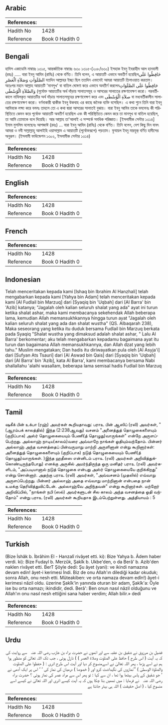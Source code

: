 ## Arabic


<div dir="rtl" lang="ar" style={{fontSize:'larger',backgroundColor:'#f8f9fa',padding:20}}>

</div>
<div style={{backgroundColor:'#f8f9fa',padding:20, marginBottom: 10}}><table> <thead> <tr> <th>References:</th> <th></th> </tr> </thead> <tbody><tr><td>Hadith No</td><td>1428</td></tr><tr><td>Reference</td><td>Book 0 Hadith 0</td></tr></tbody></table></div>

## Bengali


<div dir="ltr" lang="bn" style={{fontSize:'larger',backgroundColor:'#f8f9fa',padding:20}}>
হাদিস একাডেমি নাম্বারঃ ১৩১৫, আন্তর্জাতিক নাম্বারঃ ৬৩০ ১৩১৫-(২০৮/৬৩০) ইসহাক ইবনু ইবরাহীম আল হানযালী (রহঃ) ..... বারা ইবনু আযিব (রাযিঃ) থেকে বর্ণিত। তিনি বলেন, এ আয়াতটি এভাবে অবতীর্ণ হয়েছিলحَافِظُوا عَلَى الصَّلَوَاتِ وَصَلاَةِ الْعَصْرِ যতদিন আল্লাহর ইচ্ছা ছিল ততদিন এভাবেই আমরা আয়াতটি তিলাওয়াত করতাম। অতঃপর মহান আল্লাহ আয়াতটি 'মানসুখ' বা বাতিল ঘোষণা করে এভাবে অবতীর্ণ করলেনحَافِظُوا عَلَى الصَّلَوَاتِ وَالصَّلاَةِ الْوُسْطَى (পূর্বোক্ত আয়াতটির অর্থ দাঁড়ায় সালাতসমূহ ও আসরের সালাতের রক্ষণাবেক্ষণ করো। পরবর্তীকালে নাযিলকৃত আয়াতটির অর্থ দাঁড়ায় সালাতসমূহের রক্ষণাবেক্ষণ করে এবং صلاَةِ الْوُسْطَى বা মধ্যবর্তীকালীন সালাতের রক্ষণাবেক্ষণ করো। বর্ণনাকারী শ্বাকীক ইবনু উকবাহ এর কাছে জনৈক ব্যক্তি বসেছিল। এ কথা শুনে তিনি বারা ইবনু আযিবকে লক্ষ্য করে বললঃ তাহলে তো এ কথা দ্বারা আসরের সালাতই বুঝায়। বারা ইবনু আযিব তাকে বললেনঃ কী পরিস্থিতিতে কেমন করে পূর্বোক্ত আয়াতটি অবতীর্ণ হয়েছিল এবং কী পরিস্থিতিতে কেমন করে তা মানসূখ বা বাতিল হয়েছিল, তা আমি তোমাকে বলে দিয়েছি। আর আল্লাহ তা'আলাই এ সম্পর্কে সমধিক পরিজ্ঞাত। [ইসলামীক সেন্টার ১৩১৪] ইমাম মুসলিম বলেছেনঃ আশজাঈ (রহঃ) ... বারা ইবনু আযিব (রাযিঃ) থেকে বর্ণিত। তিনি বলেন, বেশ কিছু দিন যাবৎ আমরা ও নবী সাল্লাল্লাহু আলাইহি ওয়াসাল্লাম এ আয়াতটি (পূর্বোক্তরূপে) পড়তাম। ফুযায়ল ইবনু মারযুক্‌ বর্ণিত হাদীসের অনুরূপ। (ইসলামী ফাউন্ডেশন ১৩০২, ইসলামীক সেন্টার ১৩১৪)
</div>
<div style={{backgroundColor:'#f8f9fa',padding:20, marginBottom: 10}}><table> <thead> <tr> <th>References:</th> <th></th> </tr> </thead> <tbody><tr><td>Hadith No</td><td>1428</td></tr><tr><td>Reference</td><td>Book 0 Hadith 0</td></tr></tbody></table></div>

## English


<div dir="ltr" lang="en" style={{fontSize:'larger',backgroundColor:'#f8f9fa',padding:20}}>

</div>
<div style={{backgroundColor:'#f8f9fa',padding:20, marginBottom: 10}}><table> <thead> <tr> <th>References:</th> <th></th> </tr> </thead> <tbody><tr><td>Hadith No</td><td>1428</td></tr><tr><td>Reference</td><td>Book 0 Hadith 0</td></tr></tbody></table></div>

## French


<div dir="ltr" lang="fr" style={{fontSize:'larger',backgroundColor:'#f8f9fa',padding:20}}>

</div>
<div style={{backgroundColor:'#f8f9fa',padding:20, marginBottom: 10}}><table> <thead> <tr> <th>References:</th> <th></th> </tr> </thead> <tbody><tr><td>Hadith No</td><td>1428</td></tr><tr><td>Reference</td><td>Book 0 Hadith 0</td></tr></tbody></table></div>

## Indonesian


<div dir="ltr" lang="id" style={{fontSize:'larger',backgroundColor:'#f8f9fa',padding:20}}>
Telah menceritakan kepada kami [Ishaq bin Ibrahim Al Hanzhali] telah mengabarkan kepada kami [Yahya bin Adam] telah menceritakan kepada kami [Al Fudlail bin Marzuq] dari [Syaqiq bin 'Uqbah] dari [Al Barra' bin 'Azib] katanya; "Jagalah oleh kalian seluruh shalat yang ada" ayat ini turun ketika shalat ashar, maka kami membacanya sekehendak Allah beberapa lama, kemudian Allah memansukhkannya hingga turun ayat "Jagalah oleh kalian seluruh shalat yang ada dan shalat wustha" (QS. Albaqarah 238), Maka seseorang yang ketika itu duduk bersama Fudlail bin Marzuq berkata pada Syaqiq "Shalat wustha yang dimaksud adalah shalat ashar, " Lalu Al Barra' berkomentar; aku telah mengabarkan kepadamu bagaimana ayat itu turun dan bagaimana Allah memansukhkannya, dan Allah dzat yang lebih tahu." Muslim mengatakan; Dan hadis itu diriwayatkan pula oleh [Al Asyja'i] dari [Sufyan Ats Tsauri] dari [Al Aswad bin Qais] dari [Syaqiq bin 'Uqbah] dari [Al Barra' bin 'Azib], kata Al Barra', kami membacanya bersama Nabi shallallahu 'alaihi wasallam, beberapa lama semisal hadis Fudlail bin Marzuq
</div>
<div style={{backgroundColor:'#f8f9fa',padding:20, marginBottom: 10}}><table> <thead> <tr> <th>References:</th> <th></th> </tr> </thead> <tbody><tr><td>Hadith No</td><td>1428</td></tr><tr><td>Reference</td><td>Book 0 Hadith 0</td></tr></tbody></table></div>

## Tamil


<div dir="ltr" lang="ta" style={{fontSize:'larger',backgroundColor:'#f8f9fa',padding:20}}>
ஷகீக் பின் உக்பா (ரஹ்) அவர்கள் கூறியதாவது: பராஉ பின் ஆஸிப் (ரலி) அவர்கள், "(ஆரம்பக் காலத்தில்) இந்த (2:238ஆவது) வசனம் "அனைத்துத் தொழுகைகளையும் (குறிப்பாக) அஸ்ர் தொழுகையையும் பேணி(த் தொழுது)வாருங்கள்" என்றே அருளப்பெற்றது. அல்லாஹ் நாடிய(காலம்)வரை அவ்வாறே நாங்கள் ஓதியும்வந்தோம். பின்னர் அல்லாஹ் அந்த வசனத்தைப் பின்வருமாறு மாற்றி அருளினான் என்று கூறினார்கள்: அனைத்துத் தொழுகைகளையும் (குறிப்பாக) நடுத் தொழுகையையும் பேணி(த் தொழுது)வாருங்கள். )இந்த ஹதீஸை என்னிடம் பராஉ (ரலி) அவர்கள் அறிவித்துக்கொண்டிருந்தபோது) எனக்கு அருகில் அமர்ந்திருந்த ஒரு மனிதர் பராஉ (ரலி) அவர்களிடம், "அப்படியானால் நடுத் தொழுகை என்பது அஸ்ர் தொழுகையையே குறிக்கிறது" என்று சொன்னார். அதற்கு பராஉ (ரலி) அவர்கள், "அவ்வசனம் (முதலில்) எவ்வாறு அருளப்பெற்றது. பின்னர் அல்லாஹ் அதை எவ்வாறு மாற்றினான் என்பதை நான் உமக்கு தெரிவித்துவிட்டேன். அல்லாஹ்வே அறிந்தவன்" என்று கூறினார்கள். மற்றோர் அறிவிப்பில், "நாங்கள் நபி (ஸல்) அவர்களுடன் சில காலம் அந்த வசனத்தை ஓதி வந்தோம்" என்று பராஉ (ரலி) அவர்கள் கூறியதாக இடம்பெற்றுள்ளது. அத்தியாயம் : 5
</div>
<div style={{backgroundColor:'#f8f9fa',padding:20, marginBottom: 10}}><table> <thead> <tr> <th>References:</th> <th></th> </tr> </thead> <tbody><tr><td>Hadith No</td><td>1428</td></tr><tr><td>Reference</td><td>Book 0 Hadith 0</td></tr></tbody></table></div>

## Turkish


<div dir="ltr" lang="tr" style={{fontSize:'larger',backgroundColor:'#f8f9fa',padding:20}}>
(Bize İshâk b. İbrâhim El - Hanzalî rivâyet etti. ki): Bize Yahya b. Âdem haber verdi. ki): Bize Fudayl b. Merzûk, Şakîk b. Ukbe'den, o da Berâ' b. Azib'den naklen rivâyet etti. BerT Şöyle dedi: Şu âyet (yani): ve ikindi namazına devam edin! âyet-i kerimesi İndi. Biz de onu Allah'ın dilediği kadar okuduk; sonra Allah, onu nesh etti. Müteakiben: ve orta namaza devam edîn!) âyet-i kerimesi nâzil oldu. üzerine Şakîk'in yanında oturan bir adam, Şakîk'a: Öyle ise bu orta namazı; ikindidir, dedi. Berâ': Ben onun nasıl nâzil olduğunu ve Allah'ın onu nasıl nesh ettiğini sana haber verdim; Allah bilir.» dedi
</div>
<div style={{backgroundColor:'#f8f9fa',padding:20, marginBottom: 10}}><table> <thead> <tr> <th>References:</th> <th></th> </tr> </thead> <tbody><tr><td>Hadith No</td><td>1428</td></tr><tr><td>Reference</td><td>Book 0 Hadith 0</td></tr></tbody></table></div>

## Urdu


<div dir="rtl" lang="ur" style={{fontSize:'larger',backgroundColor:'#f8f9fa',padding:20}}>
فضیل بن مرزوق نے شقیق بن عقبہ سے اور انھوں نے حضرت براء بن عازب ‌رضی ‌اللہ ‌عنہ ‌ ‌ سے روایت کی کہ یہ آیت ( اس طرح ) حافظ علی الصلوٰت وصلاۃ العصر ) ) نازل ہوئی ، جب تک اللہ تعالیٰ کو منظور ہوا ہم نے اسے پڑھا ، پھر اللہ تعالیٰ نے اسےمنسوخ کر دیا اور آیت اس طرح اتری : ( حفظوا علی الصلوٰت والصلوٰۃ الوسطیٰ ) ’’نمازوں کی نگہداشت کرو اور ( خصوصا ) درمیان کی نماز کی ‘ ‘ اس پر ایک آدمی نے ‘ جو شقیق کے پاس بیٹھا ہوا تھا ، ان سے کہا : تو پھر اس سے مراد عصر کی نماز ہوئی ؟ حضرت براء ‌رضی ‌اللہ ‌عنہ ‌ ‌ نے فرمایا : میں تمھیں بتا چکا ہوں کہ یہ آیت کیسے اتری اور اللہ تعالیٰ نے کیسے اسے منسوخ کیا ، ( اصل حقیقت ) اللہ ہی بہتر جانتا ہے
</div>
<div style={{backgroundColor:'#f8f9fa',padding:20, marginBottom: 10}}><table> <thead> <tr> <th>References:</th> <th></th> </tr> </thead> <tbody><tr><td>Hadith No</td><td>1428</td></tr><tr><td>Reference</td><td>Book 0 Hadith 0</td></tr></tbody></table></div>